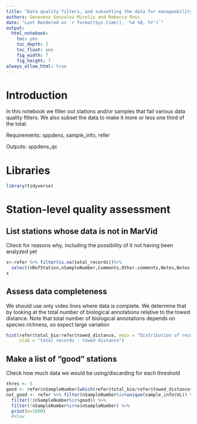 ```yaml
---
title: "Data quality filters, and subsetting the data for manageability"
authors: Genoveva Gonzalez Mirelis and Rebecca Ross
date: "Last Rendered on `r format(Sys.time(), '%d %B, %Y')`"
output: 
  html_notebook: 
    toc: yes
    toc_depth: 2
    toc_float: yes
    fig_width: 7
    fig_height: 7
always_allow_html: true 
---
```


# Introduction

In this notebook we filter out stations and/or samples that fail various data quality filters. We also subset the data to make it more or less one third of the total.

Requirements: sppdens, sample_info, refer

Outputs: sppdens_qc

# Libraries

```r
library(tidyverse)
```

# Station-level quality assessment

## List stations whose data is not in MarVid
Check for reasons why, including the possibility of it not having been analyzed yet
```r
x<-refer %>% filter(is.na(total_records))%>%
  select(nRefStation,nSampleNumber,Comments,Other.comments,Notes,Notes.II)
x
```


## Assess data completeness
We should use only video lines where data is complete. We determine that by looking at the total number of biological annotations relative to the towed distance. Note that total number of biological annotations depends on species richness, so expect large variation 
```r
hist(refer$total_bio/refer$towed_distance, main = "Distribution of records:distance ratio",
     xlab = "total records : towed distance")
```

## Make a list of "good" stations
Check how much data we would be using/discarding for each threshold
```r
thres <- 5
good <- refer$nSampleNumber[which(refer$total_bio/refer$towed_distance<thres)]
not_good <- refer %>% filter(nSampleNumber%in%unique(sample_info$VL)) %>%
  filter(!(nSampleNumber%in%good)) %>%
  filter(!nSampleNumber%in%x$nSampleNumber) %>%
  print(n=1000)
  #View
```
